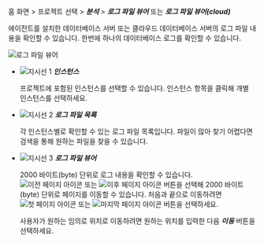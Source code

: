 홈 화면 > 프로젝트 선택 > ***분석*** > ***로그 파일 뷰어*** 또는 ***로그 파일 뷰어(cloud)***

에이전트를 설치한 데이터베이스 서버 또는 클라우드 데이터베이스 서버의 로그 파일 내용을 확인할 수 있습니다. 한번에 하나의 데이터베이스 로그를 확인할 수 있습니다.

![로그 파일 뷰어](/img/analysis-log-viewer.png)

* ![지시선 1](/img/number-01.png) ***인스턴스***

  프로젝트에 포함된 인스턴스를 선택할 수 있습니다. 인스턴스 항목을 클릭해 개별 인스턴스를 선택하세요.

* ![지시선 2](/img/number-02.png) ***로그 파일 목록***

  각 인스턴스별로 확인할 수 있는 로그 파일 목록입니다. 파일이 많아 찾기 어렵다면 검색을 통해 원하는 파일을 찾을 수 있습니다.

* ![지시선 3](/img/number-03.png) ***로그 파일 뷰어*** 

  2000 바이트(byte) 단위로 로그 내용을 확인할 수 있습니다. ![이전 페이지 아이콘](/img/left-arrow.svg) 또는 ![이후 페이지 아이콘](/img/right-arrow.svg) 버튼을 선택해 2000 바이트(byte) 단위로 페이지를 이동할 수 있습니다. 처음과 끝으로 이동하려면 ![첫 페이지 아이콘](/img/ico-first.svg) 또는 ![마지막 페이지 아이콘](/img/ico-last.svg) 버튼을 선택하세요.

  사용자가 원하는 임의로 위치로 이동하려면 원하는 위치를 입력한 다음 ***이동*** 버튼을 선택하세요.